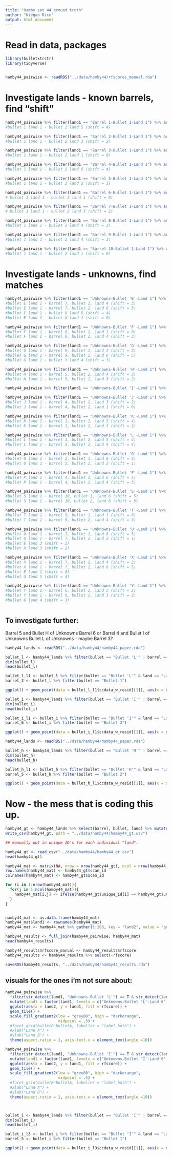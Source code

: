 ```yaml
---
title: "Hamby set 44 ground truth"
author: "Kiegan Rice"
output: html_document
---
```


# Read in data, packages  

```r
library(bulletxtrctr)
library(tidyverse)


hamby44_pairwise <- readRDS("../data/hamby44/rfscores_manual.rda")
```

# Investigate lands - known barrels, find "shift"  

```r
hamby44_pairwise %>% filter(land1 == "Barrel 1-Bullet 1-Land 1") %>% arrange(desc(rfscore))
#bullet 1 land 1 - bullet 2 land 5 (shift = 4)

hamby44_pairwise %>% filter(land1 == "Barrel 2-Bullet 1-Land 1") %>% arrange(desc(rfscore))
#bullet 1 land 1 - bullet 2 land 3 (shift = 2)

hamby44_pairwise %>% filter(land1 == "Barrel 3-Bullet 1-Land 1") %>% arrange(desc(rfscore))
#bullet 1 land 1 - bullet 2 land 1 (shift = 0)

hamby44_pairwise %>% filter(land1 == "Barrel 4-Bullet 1-Land 1") %>% arrange(desc(rfscore))
#bullet 1 land 1 - bullet 2 land 5 (shift = 4)

hamby44_pairwise %>% filter(land1 == "Barrel 5-Bullet 1-Land 1") %>% arrange(desc(rfscore))
#bullet 1 land 1 - bullet 2 land 2 (shift = 1)

hamby44_pairwise %>% filter(land1 == "Barrel 6-Bullet 1-Land 1") %>% arrange(desc(rfscore))
# bullet 1 land 1 - bullet 2 land 1 (shift = 0)  

hamby44_pairwise %>% filter(land1 == "Barrel 7-Bullet 1-Land 1") %>% arrange(desc(rfscore))
# bullet 1 land 1 - bullet 2 land 3 (shift = 2)

hamby44_pairwise %>% filter(land1 == "Barrel 8-Bullet 1-Land 1") %>% arrange(desc(rfscore))
#bullet 1 land 1 - bullet 2 land 4 (shift = 3)

hamby44_pairwise %>% filter(land1 == "Barrel 9-Bullet 1-Land 1") %>% arrange(desc(rfscore))
#bullet 1 land 1 - bullet 2 land 4 (shift = 3)

hamby44_pairwise %>% filter(land1 == "Barrel 10-Bullet 1-Land 1") %>% arrange(desc(rfscore))
#bullet 1 land 1 - bullet 2 land 1 (shift = 0)

```



# Investigate lands - unknowns, find matches  

```r
hamby44_pairwise %>% filter(land1 == "Unknowns-Bullet 'E'-Land 1") %>% arrange(desc(rfscore))
#bullet E land 1 - barrel 7, bullet 1, land 4 (shift = 3)
#bullet E land 1 - barrel 7, bullet 2, land 6 (shift = 5) 
#bullet E land 1 - bullet U land 5 (shift = 4)
#bullet E land 1 - bullet X land 1 (shift = 0)

hamby44_pairwise %>% filter(land1 == "Unknowns-Bullet 'F'-Land 1") %>% arrange(desc(rfscore))
#bullet F land 1 - barrel 8, bullet 1, land 1 (shift = 0)
#bullet F land 1 - barrel 8, bullet 2, land 4 (shift = 3)  

hamby44_pairwise %>% filter(land1 == "Unknowns-Bullet 'G'-Land 1") %>% arrange(desc(rfscore))
#bullet G land 1 - barrel 9, bullet 1, land 3 (shift = 2)
#bullet G land 1 - barrel 9, bullet 2, land 6 (shift = 5)
#bullet G land 1 - bullet Y land 4 (shift = 3)

hamby44_pairwise %>% filter(land1 == "Unknowns-Bullet 'H'-Land 1") %>% arrange(desc(rfscore))
#bullet H land 1 - barrel 5, bullet 2, land 4 (shift = 3)
#bullet H land 1 - barrel 5, bullet 1, land 3 (shift = 2)

hamby44_pairwise %>% filter(land1 == "Unknowns-Bullet 'I'-Land 1") %>% arrange(desc(rfscore))

hamby44_pairwise %>% filter(land1 == "Unknowns-Bullet 'J'-Land 1") %>% arrange(desc(rfscore))
#bullet J land 1 - barrel 4, bullet 1, land 3 (shift = 2)
#bullet J land 1 - barrel 4, bullet 2, land 1 (shift = 0)

hamby44_pairwise %>% filter(land1 == "Unknowns-Bullet 'K'-Land 1") %>% arrange(desc(rfscore))
#bullet K land 1 - barrel 1, bullet 1, land 5 (shift = 4)
#bullet K land 1 - barrel 1, bullet 2, land 3 (shift = 2)

hamby44_pairwise %>% filter(land1 == "Unknowns-Bullet 'L'-Land 1") %>% arrange(desc(rfscore))
#bullet L land 1 - barrel 3, bullet 2, land 5 (shift = 4)  
#bullet L land 1 - barrel 3, bullet 1, land 5 (shift = 4)

hamby44_pairwise %>% filter(land1 == "Unknowns-Bullet 'O'-Land 1") %>% arrange(desc(rfscore))
#bullet O land 1 - barrel 2, bullet 1, land 6 (shift = 5)
#bullet O land 1 - barrel 2, bullet 2, land 2 (shift = 1)

hamby44_pairwise %>% filter(land1 == "Unknowns-Bullet 'P'-Land 1") %>% arrange(desc(rfscore))
#bullet P land 1 - barrel 4, bullet 1, land 6 (shift = 5)
#bullet P land 1 - barrel 4, bullet 2, land 4 (shift = 3)

hamby44_pairwise %>% filter(land1 == "Unknowns-Bullet 'S'-Land 1") %>% arrange(desc(rfscore))
#bullet S land 1 - barrel 10, bullet 1, land 6 (shift = 5)
#bullet S land 1 - barrel 10, bullet 2, land 6 (shift = 5)

hamby44_pairwise %>% filter(land1 == "Unknowns-Bullet 'T'-Land 1") %>% arrange(desc(rfscore))
#bullet T land 1 - barrel 9, bullet 1, land 1 (shift = 0)
#bullet T land 1 - barrel 9, bullet 2, land 4 (shift = 3)

hamby44_pairwise %>% filter(land1 == "Unknowns-Bullet 'U'-Land 1") %>% arrange(desc(rfscore))
#bullet U land 1 - barrel 7, bullet 1, land 6 (shift = 5)
#bullet U land 1 - barrel 7, bullet 2, land 2 (shift = 1)
#bullet E land 3 (shift = 2)
#bullet X land 3 (shift = 2)

hamby44_pairwise %>% filter(land1 == "Unknowns-Bullet 'X'-Land 1") %>% arrange(desc(rfscore))
#bullet X land 1 - barrel 7, bullet 1, land 4 (shift = 3)
#bullet X land 1 - barrel 7, bullet 2, land 6 (shift = 5)
#bullet E land 1 (shift = 0)
#bullet U land 5 (shift = 4)

hamby44_pairwise %>% filter(land1 == "Unknowns-Bullet 'Y'-Land 1") %>% arrange(desc(rfscore))
#bullet Y land 1 - barrel 6, bullet 1, land 3 (shift = 2)
#bullet Y land 1 - barrel 6, bullet 2, land 3 (shift = 2)
#bullet G land 4 (shift = 3)



```


## To investigate further:  

Barrel 5 and Bullet H of Unknowns
Barrel 6 or Barrel 4 and Bullet I of Unknowns
Bullet L of Unknowns - maybe Barrel 3?  


```r
hamby44_lands <- readRDS("../data/hamby44/hamby44_paper.rda")

bullet_l <- hamby44_lands %>% filter(bullet == "Bullet 'L'" | barrel == "Barrel 3")
dim(bullet_l)
head(bullet_l)

bullet_l_l1 <- bullet_l %>% filter(bullet == "Bullet 'L'" & land == "Land 1") 
barrel_3 <- bullet_l %>% filter(bullet == "Bullet 1")

ggplot() + geom_point(data = bullet_l_l1$ccdata_w_resid[[1]], aes(x = x, y = rlo_resid), color ="red") + geom_point(data = barrel_3[1,]$ccdata_w_resid[[1]], aes(x = x, y = rlo_resid), color = "blue") + theme_bw()

```

```r
bullet_i <- hamby44_lands %>% filter(bullet == "Bullet 'I'" | barrel == "Barrel 6")
dim(bullet_i)
head(bullet_i)

bullet_i_l1 <- bullet_i %>% filter(bullet == "Bullet 'I'" & land == "Land 1") 
barrel_6 <- bullet_i %>% filter(bullet == "Bullet 2")

ggplot() + geom_point(data = bullet_i_l1$ccdata_w_resid[[1]], aes(x = x, y = value_std), color ="red") + geom_point(data = barrel_6[3,]$ccdata_w_resid[[1]], aes(x = x, y = value_std), color = "blue") + theme_bw()

```

```r
hamby44_lands <- readRDS("../data/hamby44/hamby44_paper.rda")

bullet_h <- hamby44_lands %>% filter(bullet == "Bullet 'H'" | barrel == "Barrel 5")
dim(bullet_h)
head(bullet_h)

bullet_h_l1 <- bullet_h %>% filter(bullet == "Bullet 'H'" & land == "Land 1") 
barrel_5 <- bullet_h %>% filter(bullet == "Bullet 2")

ggplot() + geom_point(data = bullet_h_l1$ccdata_w_resid[[1]], aes(x = x, y = value_std), color ="red") + geom_point(data = barrel_5[6,]$ccdata_w_resid[[1]], aes(x = x, y = value_std), color = "blue") + theme_bw()

```


# Now - the mess that is coding this up.  

```r
hamby44_gt <- hamby44_lands %>% select(barrel, bullet, land) %>% mutate(scan_id = paste(barrel, bullet, land, sep = "-"))
write_csv(hamby44_gt, path = "../data/hamby44/hamby44_gt.csv") 

## manually put in unique ID's for each individual "land". 
```

```r
hamby44_gt <- read_csv("../data/hamby44/hamby44_gt.csv")
head(hamby44_gt)

hamby44_mat <- matrix(NA, nrow = nrow(hamby44_gt), ncol = nrow(hamby44_gt))
row.names(hamby44_mat) <- hamby44_gt$scan_id
colnames(hamby44_mat) <- hamby44_gt$scan_id

for (i in 1:nrow(hamby44_mat)){
  for(j in 1:ncol(hamby44_mat)){
    hamby44_mat[i,j] <- ifelse(hamby44_gt$unique_id[i] == hamby44_gt$unique_id[j], "Same Source", "Different Source")
  }
}


hamby44_mat <- as.data.frame(hamby44_mat)
hamby44_mat$land1 <- rownames(hamby44_mat)
hamby44_mat <- hamby44_mat %>% gather(1:208, key = "land2", value = "ground_truth")

hamby44_results <- full_join(hamby44_pairwise, hamby44_mat)
head(hamby44_results)

hamby44_results$rfscore_manual <- hamby44_results$rfscore
hamby44_results <- hamby44_results %>% select(-rfscore)

saveRDS(hamby44_results, "../data/hamby44/hamby44_results.rda")
```



## visuals for the ones i'm not sure about:  

```r
hamby44_pairwise %>% 
  filter(str_detect(land1, "Unknowns-Bullet 'L'") == T & str_detect(land2, "Barrel 3-Bullet 1") == T) %>% 
  mutate(land1 = factor(land1, levels = c("Unknowns-Bullet 'L'-Land 6", "Unknowns-Bullet 'L'-Land 4", "Unknowns-Bullet 'L'-Land 3", "Unknowns-Bullet 'L'-Land 2", "Unknowns-Bullet 'L'-Land 1")), land2 = factor(land2, levels = c("Barrel 3-Bullet 1-Land 1", "Barrel 3-Bullet 1-Land 2", "Barrel 3-Bullet 1-Land 3", "Barrel 3-Bullet 1-Land 4", "Barrel 3-Bullet 1-Land 5", "Barrel 3-Bullet 1-Land 6"))) %>% 
  ggplot(aes(x = land2, y = land1, fill = rfscore)) +
  geom_tile() +
  scale_fill_gradient2(low = "grey80", high = "darkorange", 
                       midpoint = .5) +
  #facet_grid(bulletB~bulletA, labeller = "label_both") +
  #xlab("Land A") +
  #ylab("Land B") +
  theme(aspect.ratio = 1, axis.text.x = element_text(angle =10))
```




```r
hamby44_pairwise %>% 
  filter(str_detect(land1, "Unknowns-Bullet 'I'") == T & str_detect(land2, "Barrel 5-Bullet 1") == T) %>% 
  mutate(land1 = factor(land1, levels = c("Unknowns-Bullet 'I'-Land 6", "Unknowns-Bullet 'I'-Land 5","Unknowns-Bullet 'I'-Land 4", "Unknowns-Bullet 'I'-Land 3", "Unknowns-Bullet 'I'-Land 2", "Unknowns-Bullet 'I'-Land 1")), land2 = factor(land2, levels = c("Barrel 5-Bullet 1-Land 1", "Barrel 5-Bullet 1-Land 2", "Barrel 5-Bullet 1-Land 3", "Barrel 5-Bullet 1-Land 4", "Barrel 5-Bullet 1-Land 5", "Barrel 5-Bullet 1-Land 6"))) %>% 
  ggplot(aes(x = land2, y = land1, fill = rfscore)) +
  geom_tile() +
  scale_fill_gradient2(low = "grey80", high = "darkorange", 
                       midpoint = .5) +
  #facet_grid(bulletB~bulletA, labeller = "label_both") +
  #xlab("Land A") +
  #ylab("Land B") +
  theme(aspect.ratio = 1, axis.text.x = element_text(angle =10))



bullet_i <- hamby44_lands %>% filter(bullet == "Bullet 'I'" | barrel == "Barrel 5")
dim(bullet_i)
head(bullet_i)

bullet_i_l3 <- bullet_i %>% filter(bullet == "Bullet 'I'" & land == "Land 3") 
barrel_5 <- bullet_i %>% filter(bullet == "Bullet 1")

ggplot() + geom_point(data = bullet_i_l3$ccdata_w_resid[[1]], aes(x = x, y = value_std), color ="red") + geom_point(data = barrel_5[4,]$ccdata_w_resid[[1]], aes(x = x, y = value_std), color = "blue") + theme_bw()

```